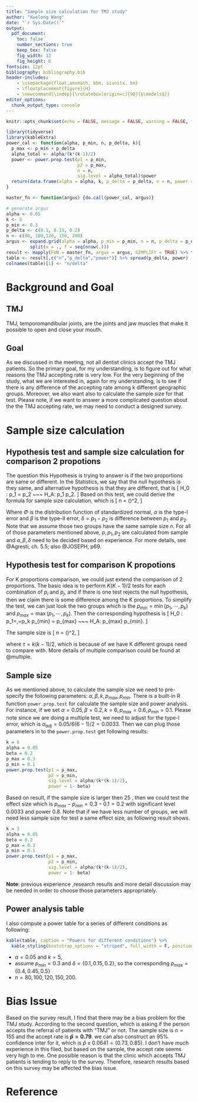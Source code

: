 ```yaml
---
title: "Sample size calculation for TMJ study"
author: "Xuelong Wang"
date: "`r Sys.Date()`"
output: 
  pdf_document:
    toc: false
    number_sections: true
    keep_tex: false
    fig_width: 12
    fig_height: 6
fontsize: 12pt
bibliography: bibliography.bib
header-includes:
    - \usepackage{float,amsmath, bbm, siunitx, bm}
    - \floatplacement{figure}{H}
    - \newcommand{\indep}{\rotatebox[origin=c]{90}{$\models$}}
editor_options: 
  chunk_output_type: console
---
```



```r
knitr::opts_chunk$set(echo = FALSE, message = FALSE, warning = FALSE, fig.height = 10, comment = "")
```


```r
library(tidyverse)
library(kableExtra)
power_cal <- function(alpha, p_min, n, p_delta, k){
  p_max <- p_min + p_delta
  alpha_total <- alpha/(k*(k-1)/2)
  power <- power.prop.test(p1 = p_min,
                           p2 = p_max,
                           n = n,
                           sig.level = alpha_total)$power
  return(data.frame(alpha = alpha, k, p_delta = p_delta, n = n, power = round(power,3), p_min = p_min))
}

master_fn <- function(argus) {do.call(power_cal, argus)}

# generate argus
alpha <- 0.05
k <- 5
p_min <- 0.3
p_delta <- c(0.1, 0.15, 0.2)
n <- c(80, 100,120, 150, 200)
argus <- expand.grid(alpha = alpha, p_min = p_min, n = n, p_delta = p_delta, k =k) %>% 
         split(x = ., f = seq(nrow(.)))
result <- mapply(FUN = master_fn, argus = argus, SIMPLIFY = TRUE) %>% t(.) %>% as.data.frame(.)
table <- result[,c("n","p_delta","power")] %>% spread(p_delta, power)
colnames(table)[1] <- "n/delta"
```

# Background and Goal

## TMJ 
TMJ, temporomandibular joints, are the joints and jaw muscles that make it possible to open and close your mouth.

## Goal 
As we discussed in the meeting, not all dentist clinics accept the TMJ patients. So the primary goal, for my understanding, is to figure out for what reasons the TMJ accepting rate is very low. For the very beginning of the study, what we are interested in, again for my understanding, is to see if there is any difference of the accepting rate among k different geographic groups. Moreover, we also want also to calculate the sample size for that test. Please note, if we want to answer a more complicated question about the the TMJ accepting rate, we may need to conduct a designed survey. 

# Sample size calculation

## Hypothesis test and sample size calculation for comparison 2 propotions
The question this Hypothesis is trying to answer is if the two proportions are same or different. In the Statistics, we say that the null hypothesis is they same, and alternative hypothesis is that they are different, that is 
\[
  H_0 : p_1 = p_2 ~~~ H_A: p_1 \neq p_2.
\]
Based on this test, we could derive the formula for sample size calculation, which is 
\[
  n = \left(\frac{\Phi_{\alpha/2}\sqrt{2p(1-p)} + \Phi_{\beta}\sqrt{p_1(1-p_1)+p_2(1-p_2)}}{|\delta|}\right)^2,
\]

Where $\Phi$ is the distribution function of standardized normal,
$\alpha$ is the type-I error and $\beta$ is the type-II error, 
$\delta = p_1 - p_2$ is difference between $p_1$ and $p_2$. Note that we assume those two groups have the same sample size $n$. For all of those parameters mentioned above, $p, p_1, p_2$ are calculated from sample and $\alpha, \beta, \delta$ need to be decided based on experience.
For more details, see @Agresti, ch. 5.5; also @JOSEPH, p69.

## Hypothesis test for comparison K propotions
For K proportions comparison, we could just extend the comparison of 2 proportions. The basic idea is to perform $K(K-1)/2$ tests for each combination of $p_i$ and $p_j$, and if there is one test rejects the null hypothesis, then we claim there is some difference among the K proportions. To simplify the test, we can just look the two groups which is the $p_{min} = \min{(p_1, \cdots, p_k)}$ and $p_{max} = \max{(p_1, \cdots, p_k)}$. Then the corresponding hypothesis is 
\[
  H_0 : p_1=,\dots =p_k \iff p_{min} = p_{max} ~~~ H_A: p_{max} \neq p_{min}.
\]

The sample size is 
\[
  n = \left(\frac{\Phi_{\alpha/2\tau}\sqrt{2p(1-p)} + \Phi_{\beta}\sqrt{p_{max}(1-p_{max})+p_{min}(1-p_{min})}}{|\delta|}\right)^2,
\]

where $\tau = k(k-1)/2$, which is because of we have K different groups need to compare with. More details of multiple comparison could be found at @multiple.

## Sample size 
As we mentioned above, to calculate the sample size we need to pre-specify the following parameters: $\alpha, \beta, k, p_{max}, p_{min}$. There is a built-in R function `power.prop.test` for calculate the sample size and power analysis. 
For instance, if we set $\alpha = 0.05, \beta = 0.2, k = 6, p_{max} = 0.6, p_{min}= 0.1$. Please note since we are doing a multiple test, we need to adjust for the type-I error, which is $\alpha_{adj} = 0.05/6(6-1)/2 = 0.0033$. Then we can plug those parameters in to the `power.prop.test` get following results: 

```r
k = 6
alpha = 0.05
beta = 0.2
p_max = 0.3
p_min = 0.1
power.prop.test(p1 = p_max,
                p2 = p_min,
                sig.level = alpha/(k*(k-1)/2),
                power = 1- beta)
```

Based on result, if the sample size is larger then 25 , then we could test the effect size which is $p_{max} - p_{min} = 0.3 -0.1 = 0.2$ with significant level 0.0033 and power 0.8. 
Note that if we have less number of groups, we will need less sample size for test a same effect size, as following result shows.

```r
k = 3
alpha = 0.05
beta = 0.2
p_max = 0.3
p_min = 0.1
power.prop.test(p1 = p_max,
                p2 = p_min,
                sig.level = alpha/(k*(k-1)/2),
                power = 1- beta)
```

__Note__: previous experience ,research results and more detail discussion may be needed in order to choose those parameters appropriately.


## Power analysis table

I also compute a power table for a series of different conditions as following:

```r
kable(table, caption = "Powers for different conditions") %>%
  kable_styling(bootstrap_options = "striped", full_width = F, position = "center")
```
- $\alpha = 0.05$ and $k =5$,
- assume $p_{min} = 0.3$ and $\delta = \{0.1, 0.15, 0.2\}$, so the corresponding $p_{max} = \{0.4,0.45,0.5\}$
- $n = {80, 100, 120, 150, 200}$.

# Bias Issue 

Based on the survey result, I find that there may be a bias problem for the TMJ study. According to the second question, which is asking if the person accepts the referral of patients with "TMJ" or not. The sample size is $n = 155$ and the accept rate is __$\hat{p} = 0.79$__. we can also construct an 95% confidence inter for it, which is $\hat{p} \pm0.0641 = (0.73, 0.85)$. I don't have much experience in this filed, but based on the sample, the accept rate seems very high to me. One possible reason is that the clinic which accepts TMJ patients is tending to reply to the survey. Therefore, research results based on this survey may be affected the bias issue.  

# Reference
